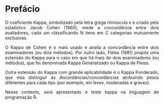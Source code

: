 
```{=html}
<style>
  body{text-align: justify}
</style>
```


# Prefácio {.unnumbered}

O coeficiente Kappa, simbolizado pela letra grega minúscula κ e criado pelo estatístico Jacob Cohen (1960), mede a concordância entre dois avaliadores, cada um classificando N itens em C categorias mutuamente exclusivas.

O Kappa de Cohen é o mais usado e avalia a concordância entre dois examinadores (ou dois métodos). Por outro lado, Fleiss (1981) propôs uma extensão do Kappa para o caso em que há mais de dois examinadores (ou métodos), que foi denominada Kappa Generalizado ou Kappa de Fleiss.


Outra extensão do Kappa com grande aplicabilidade é o Kappa Ponderado, que visa distinguir as discordâncias/concordâncias atribuindo pesos diferentes para cada tipo (por exemplo, em leves, moderadas e graves).


Nesse contexto, será apresentado o teste kappa na linguagem de programação R.
